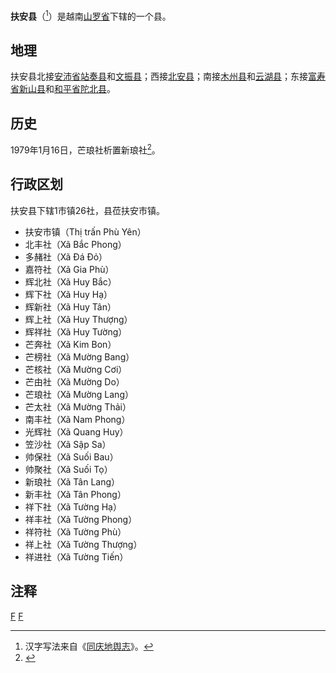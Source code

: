 {{Infobox Settlement
|name                   = 扶安县
|settlement_type        = 县
|official_name          = 
|other_name             = 
|native_name            = {{lang|vi|Huyện Phù Yên}}
|nickname               = 
|motto                  = 
|image_skyline          = 
|imagesize              = 
|image_caption          = 
|image_flag             = 
|flag_size              = 
|image_seal             = 
|seal_size              = 
|image_shield           = 
|shield_size            = 
|image_blank_emblem     = 
|blank_emblem_size      = 
|image_map              = {{Infobox mapframe|frame-width=250|zoom=10}}
|mapsize                = 
|map_caption            = 
|image_map1             = 
|mapsize1               = 
|map_caption1           = 
|pushpin_map            = Vietnam
|pushpin_label_position = bottom
|pushpin_map_caption    = 
|pushpin_map1           = 
|pushpin_label_position1= 
|pushpin_map_caption1   = 
|subdivision_type       = 国家
|subdivision_name       = {{flag|Vietnam}}
|subdivision_type1      = [[越南行政区划|省]]
|subdivision_name1      = [[山罗省|山罗省]]
|subdivision_type2      = 行政区划
|subdivision_name2      = 1市镇26社
|subdivision_type3      = 
|subdivision_name3      = 
|seat_type              = 县莅
|seat                   = {{link-vi|扶安市镇|Phù Yên (thị trấn)}}
|government_type        = 
|leader_title           = 
|leader_name            = 
|leader_title1          = 
|leader_name1           = 
|established_title      = 
|established_date       = 
|area_magnitude         = 
|unit_pref              = 
|area_footnotes         = 
|area_total_km2         = 1227.8
|area_land_km2          = 
|area_water_km2         = 
|area_water_percent     = 
|area_urban_km2         = 
|area_metro_km2         = 
|population_as_of       = 2019年
|population_footnotes   = 
|population_note        = 
|population_total       = 115700
|population_density_km2 = auto
|population_metro             = 
|population_density_metro_km2 = 
|population_urban             = 
|population_density_urban_km2 = 
|timezone               = [[越南标准时间|越南标准时间]]
|utc_offset             = +7
|elevation_footnotes    = 
|elevation_m            = 
|coor_type              = 
|coordinates            = 
|postal_code_type       = 
|postal_code            = 
|area_code              = 
|website                = [https://phuyen.sonla.gov.vn 扶安县电子信息门户网站]
|footnotes              = 
}}
'''扶安县'''（{{vie|v='''Huyện Phù Yên'''|hn=縣扶安}}<ref>汉字写法来自《[[同庆地舆志|同庆地舆志]]》。</ref>）是越南[[山罗省|山罗省]]下辖的一个县。

==地理==
扶安县北接[[安沛省|安沛省]][[站奏县|站奏县]]和[[文振县|文振县]]；西接[[北安县_(越南)|北安县]]；南接[[木州县|木州县]]和[[云湖县|云湖县]]；东接[[富寿省|富寿省]][[新山县_(越南)|新山县]]和[[和平省|和平省]][[陀北县|陀北县]]。

==历史==
1979年1月16日，芒琅社析置新琅社<ref>{{Cite web |url=https://thuvienphapluat.vn/van-ban/Bo-may-hanh-chinh/Quyet-dinh-18-CP-phan-vach-dia-gioi-hanh-chinh-xa-thuoc-tinh-Son-La-57951.aspx |title=Quyết định 18-CP năm 1979 điều phân vạch địa giới hành chính một số xã thuộc tỉnh Sơn La do Hội đồng Chính phủ ban hành |access-date=2020-05-04 |archive-date=2020-07-19 |archive-url=https://web.archive.org/web/20200719050955/https://thuvienphapluat.vn/van-ban/Bo-may-hanh-chinh/Quyet-dinh-18-CP-phan-vach-dia-gioi-hanh-chinh-xa-thuoc-tinh-Son-La-57951.aspx |dead-url=no }}</ref>。

==行政区划==
扶安县下辖1市镇26社，县莅扶安市镇。
*扶安市镇（Thị trấn Phù Yên）
*北丰社（Xã Bắc Phong）
*多赭社（Xã Đá Đỏ）
*嘉符社（Xã Gia Phù）
*辉北社（Xã Huy Bắc）
*辉下社（Xã Huy Hạ）
*辉新社（Xã Huy Tân）
*辉上社（Xã Huy Thượng）
*辉祥社（Xã Huy Tường）
*芒奔社（Xã Kim Bon）
*芒榜社（Xã Mường Bang）
*芒核社（Xã Mường Cơi）
*芒由社（Xã Mường Do）
*芒琅社（Xã Mường Lang）
*芒太社（Xã Mường Thải）
*南丰社（Xã Nam Phong）
*光辉社（Xã Quang Huy）
*笠沙社（Xã Sập Sa）
*帅保社（Xã Suối Bau）
*帅聚社（Xã Suối Tọ）
*新琅社（Xã Tân Lang）
*新丰社（Xã Tân Phong）
*祥下社（Xã Tường Hạ）
*祥丰社（Xã Tường Phong）
*祥符社（Xã Tường Phù）
*祥上社（Xã Tường Thượng）
*祥进社（Xã Tường Tiến）

==注释==
{{reflist}}

{{山罗省行政区划}}
{{越南西北部之县市镇区域划分}}

[[Category:越南县份|F]]
[[Category:山罗省|F]]